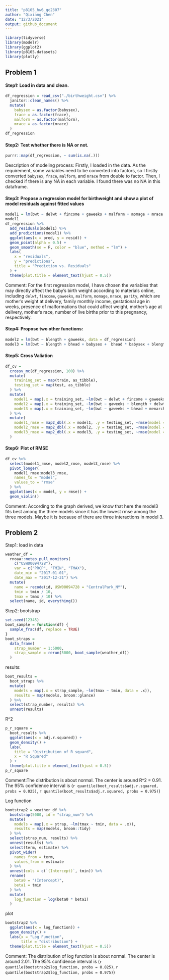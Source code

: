 ```yaml
---
title: "p8105_hw6_qc2307"
author: "Qixiang Chen"
date: "12/3/2021"
output: github_document
---
```


```r
library(tidyverse)
library(modelr)
library(ggplot2)
library(p8105.datasets)
library(plotly)
```



## Problem 1
#### Step1: Load in data and clean.
```r
df_regression = read_csv("./birthweight.csv") %>%
  janitor::clean_names() %>%
  mutate(
    babysex = as.factor(babysex),
    frace = as.factor(frace),
    malform = as.factor(malform),
    mrace = as.factor(mrace)
  ) 
df_regression
```


#### Step2: Test whether there is NA or not.
```r
purrr::map(df_regression, ~ sum(is.na(.)))
```
Description of modeling process: Firstly, I loaded in the data. As the requirement, some variables need to be converted into factors, so I firstly converted `babysex`, `frace`, `malform`, and `mrace` from double to factor. Then, I checked if there is any NA in each variable. I found there was no NA in this dataframe. 



#### Step3: Propose a regression model for birthweight and show a plot of model residuals against fitted values 
```r
model1 = lm(bwt ~ delwt + fincome + gaweeks + malform + momage + mrace + parity, data = df_regression)
model1
df_regression %>%
  add_residuals(model1) %>%
  add_predictions(model1) %>%
  ggplot(aes(x = pred, y = resid)) + 
  geom_point(alpha = 0.5) + 
  geom_smooth(se = F, color = "blue", method = "lm") + 
  labs(
    x = "residuals", 
    y = "predictions",
    title = "Prediction vs. Residuals"
  ) + 
  theme(plot.title = element_text(hjust = 0.5))
```
Comment:
For the first regression model, I have chosen the variables that may directly affect the baby's birth weight according to materials online, including `delwt`, `fincome`, `gaweeks`, `malform`, `momage`, `mrace`, `parity`, which are mother's weight at delivery, family monthly income, gestational age in weeks, presence of malformations that could affect weight, mother’s age at delivery, mother’s race, number of live births prior to this pregnancy, respectively.


#### Step4: Propose two other functions:
```r
model2 = lm(bwt ~ blength + gaweeks, data = df_regression)
model3 = lm(bwt ~ blength + bhead + babysex +  bhead * babysex + blength * babysex + blength * bhead, data = df_regression)
```


#### Step5: Cross Valiation
```r
df_cv = 
  crossv_mc(df_regression, 100) %>%
  mutate(
    training_set = map(train, as_tibble),
    testing_set = map(test, as_tibble)
  ) %>%
  mutate(
    model1 = map(.x = training_set, ~lm(bwt ~ delwt + fincome + gaweeks + malform + momage + mrace + parity, data = .x)),
    model2 = map(.x = training_set, ~lm(bwt ~ gaweeks + blength + delwt, data = .x)),
    model3 = map(.x = training_set, ~lm(bwt ~ gaweeks + bhead + menarche + wtgain + blength + bhead * blength, data = .x))
  ) %>%
  mutate(
    model1_rmse = map2_dbl(.x = model1, .y = testing_set, ~rmse(model = .x, data = .y)),
    model2_rmse = map2_dbl(.x = model2, .y = testing_set, ~rmse(model = .x, data = .y)),
    model3_rmse = map2_dbl(.x = model3, .y = testing_set, ~rmse(model = .x, data = .y))
  ) 
```


#### Step6: Plot of RMSE
```r
df_cv %>%
  select(model1_rmse, model2_rmse, model3_rmse) %>%
  pivot_longer(
    model1_rmse:model3_rmse,
    names_to = "model",
    values_to = "rmse"
  ) %>%
  ggplot(aes(x = model, y = rmse)) +
  geom_violin()
```
Comment: According to the graph derived, we know that here the model3 fits best among the three models since it has the lowest rmse among the three models. Maybe it is because of there are three interactions in model 3.



## Problem 2
Step1: load in data
```r
weather_df = 
  rnoaa::meteo_pull_monitors(
    c("USW00094728"),
    var = c("PRCP", "TMIN", "TMAX"), 
    date_min = "2017-01-01",
    date_max = "2017-12-31") %>%
  mutate(
    name = recode(id, USW00094728 = "CentralPark_NY"),
    tmin = tmin / 10,
    tmax = tmax / 10) %>%
  select(name, id, everything())
```
Step2: bootstrap
```r
set.seed(12345)
boot_sample = function(df) {
  sample_frac(df, replace = TRUE)
}
boot_straps = 
  data_frame(
    strap_number = 1:5000,
    strap_sample = rerun(5000, boot_sample(weather_df))
  )
```


results:
```r
boot_results = 
  boot_straps %>%
  mutate(
    models = map(.x = strap_sample, ~lm(tmax ~ tmin, data = .x)),
    results = map(models, broom::glance)
  ) %>%
  select(strap_number, results) %>%
  unnest(results)
```



R^2
```r
p_r_square = 
  boot_results %>%
  ggplot(aes(x = adj.r.squared)) +
  geom_density() +
  labs(
    title = "Distribution of R squard",
    x = "R Squared"
  ) +
  theme(plot.title = element_text(hjust = 0.5))
p_r_square
```
Comment:The distribution is about normal. The center is around R^2 = 0.91. The 95% confidence interval is (`r quantile(boot_results$adj.r.squared, probs = 0.025)`, `r quantile(boot_results$adj.r.squared, probs = 0.975)`)


Log function
```r
bootstrap2 = weather_df %>%
  bootstrap(5000, id = "strap_num") %>%
  mutate(
    models = map(.x = strap, ~lm(tmax ~ tmin, data = .x)),
    results = map(models, broom::tidy)
  ) %>%
  select(strap_num, results) %>%
  unnest(results) %>%
  select(term, estimate) %>%
  pivot_wider(
    names_from = term,
    values_from = estimate
  ) %>%
  unnest(cols = c(`(Intercept)`, tmin)) %>%
  rename(
    beta0 = "(Intercept)",
    beta1 = tmin
  ) %>%
  mutate(
    log_function = log(beta0 * beta1)
  )
```



plot
```r
bootstrap2 %>%
  ggplot(aes(x = log_function)) + 
  geom_density() + 
  labs(x = "Log Function",
       title = "distribution") + 
  theme(plot.title = element_text(hjust = 0.5))
```
Comment:
The distribution of log function is about normal. The center is around 2.01. The 95% confidence interval is (`r quantile(bootstrap2$log_function, probs = 0.025)`, `r quantile(bootstrap2$log_function, probs = 0.975)`)
